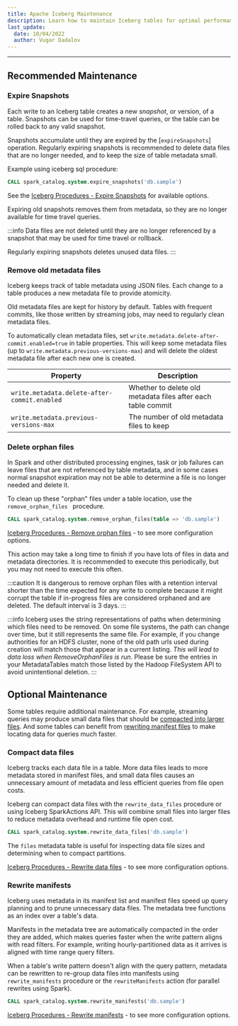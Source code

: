 ```yaml
---
title: Apache Iceberg Maintenance
description: Learn how to maintain Iceberg tables for optimal performance and See available configuration options with Iceberg procedures.
last_update:
  date: 10/04/2022
  author: Vugar Dadalov
---
```


---

## Recommended Maintenance

### Expire Snapshots

Each write to an Iceberg table creates a new _snapshot_, or version, of a table. Snapshots can be used for time-travel queries, or the table can be rolled back to any valid snapshot.

Snapshots accumulate until they are expired by the \[`expireSnapshots`] operation. Regularly expiring snapshots is recommended to delete data files that are no longer needed, and to keep the size of table metadata small.

Example using iceberg sql procedure:

```sql
CALL spark_catalog.system.expire_snapshots('db.sample')
```

See the [Iceberg Procedures - Expire Snapshots](/iceberg-tables/iceberg-procedures#expire_snapshots) for available options.

Expiring old snapshots removes them from metadata, so they are no longer available for time travel queries.

:::info
Data files are not deleted until they are no longer referenced by a snapshot that may be used for time travel or rollback.

Regularly expiring snapshots deletes unused data files.
:::

### Remove old metadata files

Iceberg keeps track of table metadata using JSON files. Each change to a table produces a new metadata file to provide atomicity.

Old metadata files are kept for history by default. Tables with frequent commits, like those written by streaming jobs, may need to regularly clean metadata files.

To automatically clean metadata files, set `write.metadata.delete-after-commit.enabled=true` in table properties. This will keep some metadata files (up to `write.metadata.previous-versions-max`) and will delete the oldest metadata file after each new one is created.

| Property                                     | Description                                                  |
| -------------------------------------------- | ------------------------------------------------------------ |
| `write.metadata.delete-after-commit.enabled` | Whether to delete old metadata files after each table commit |
| `write.metadata.previous-versions-max`       | The number of old metadata files to keep                     |

### Delete orphan files

In Spark and other distributed processing engines, task or job failures can leave files that are not referenced by table metadata, and in some cases normal snapshot expiration may not be able to determine a file is no longer needed and delete it.

To clean up these "orphan" files under a table location, use the `remove_orphan_files ` procedure.

```sql
CALL spark_catalog.system.remove_orphan_files(table => 'db.sample')
```

[Iceberg Procedures - Remove orphan files](/iceberg-tables/iceberg-procedures#remove_orphan_files) - to see more configuration options.

This action may take a long time to finish if you have lots of files in data and metadata directories. It is recommended to execute this periodically, but you may not need to execute this often.

:::caution
It is dangerous to remove orphan files with a retention interval shorter than the time expected for any write to complete because it
might corrupt the table if in-progress files are considered orphaned and are deleted. The default interval is 3 days.
:::

:::info
Iceberg uses the string representations of paths when determining which files need to be removed. On some file systems,
the path can change over time, but it still represents the same file. For example, if you change authorities for an HDFS cluster,
none of the old path urls used during creation will match those that appear in a current listing. _This will lead to data loss when
RemoveOrphanFiles is run_. Please be sure the entries in your MetadataTables match those listed by the Hadoop
FileSystem API to avoid unintentional deletion.
:::

## Optional Maintenance

Some tables require additional maintenance. For example, streaming queries may produce small data files that should be [compacted into larger files](#compact-data-files). And some tables can benefit from [rewriting manifest files](#rewrite-manifests) to make locating data for queries much faster.

### Compact data files

Iceberg tracks each data file in a table. More data files leads to more metadata stored in manifest files, and small data files causes an unnecessary amount of metadata and less efficient queries from file open costs.

Iceberg can compact data files with the `rewrite_data_files` procedure or using Iceberg SparkActions API. This will combine small files into larger files to reduce metadata overhead and runtime file open cost.

```sql
CALL spark_catalog.system.rewrite_data_files('db.sample')
```

The `files` metadata table is useful for inspecting data file sizes and determining when to compact partitions.

[Iceberg Procedures - Rewrite data files](/iceberg-tables/iceberg-procedures#rewrite_data_files) - to see more configuration options.

### Rewrite manifests

Iceberg uses metadata in its manifest list and manifest files speed up query planning and to prune unnecessary data files. The metadata tree functions as an index over a table's data.

Manifests in the metadata tree are automatically compacted in the order they are added, which makes queries faster when the write pattern aligns with read filters. For example, writing hourly-partitioned data as it arrives is aligned with time range query filters.

When a table's write pattern doesn't align with the query pattern, metadata can be rewritten to re-group data files into manifests using `rewrite_manifests` procedure or the `rewriteManifests` action (for parallel rewrites using Spark).

```sql
CALL spark_catalog.system.rewrite_manifests('db.sample')
```

[Iceberg Procedures - Rewrite manifests](/iceberg-tables/iceberg-procedures#rewrite_manifests) - to see more configuration options.
